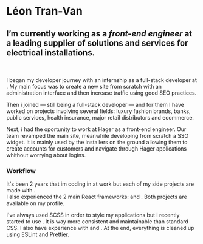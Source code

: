 
# Léon Tran-Van

## I’m currently working as a *front-end engineer* at <ExternalLink link="https://hager.com" text="Hager" size="18" /> a leading supplier of solutions and services for electrical installations.
\
\
I began my developer journey with an internship as a full-stack developer at <ExternalLink link="classicatscattery.com" text="Classicat's"/>. My main focus was to create a new site from scratch with an administration interface and then increase traffic using good SEO practices.

Then i joined <ExternalLink link="https://subskill.com/" text="Subskill"/> — still being a full-stack developer — and for them I have worked on projects involving several fields: luxury fashion brands, banks, public services, health insurance, major retail distributors and ecommerce.

Next, i had the oportunity to work at Hager as a front-end engineer. Our team revamped the main site, meanwhile developing from scratch a SSO widget. It is mainly used by the installers on the ground allowing them to create accounts for customers and navigate through Hager applications whithout worrying about logins.

### Workflow
It's been 2 years that im coding in <ExternalLink link="https://vuejs.org/" text="Vue"/> at work but each of my side projects are made with <ExternalLink link="https://reactjs.org/" text="React"/>.
\
I also experienced the 2 main React frameworks: <ExternalLink link="https://nextjs.org/" text="NextJS"/> and <ExternalLink link="https://www.gatsbyjs.com/" text="Gatsby"/>.
Both projects are available on my <ExternalLink link="https://github.com/ephalys" text="Github"/>  profile.

I've always used SCSS in order to style my applications but i recently started to use <ExternalLink link="https://tailwindcss.com/" text="Tailwind"/>.
It is way more consistent and maintainable than standard CSS.
I also have experience with <ExternalLink link="https://webpack.js.org/" text="Webpack"/> and <ExternalLink link="https://gulpjs.com/" text="Gulp"/> .
At the end, everything is cleaned up using ESLint and Prettier.

